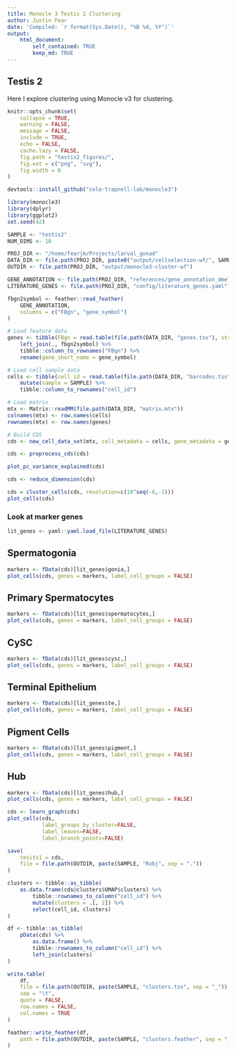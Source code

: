 ```yaml
---
title: Monocle 3 Testis 2 Clustering
author: Justin Fear
date: 'Compiled: `r format(Sys.Date(), "%B %d, %Y")`'
output:
    html_document:
        self_contained: TRUE
        keep_md: TRUE
---
```


## Testis 2

Here I explore clustering using Monocle v3 for clustering.

```r
knitr::opts_chunk$set(
    collapse = TRUE,
    warning = FALSE,
    message = FALSE,
    include = TRUE,
    echo = FALSE,
    cache.lazy = FALSE,
    fig.path = "testis2_figures/",
    fig.ext = c("png", "svg"),
    fig.width = 8
)
```

```r
devtools::install_github("cole-trapnell-lab/monocle3")
```

```r
library(monocle3)
library(dplyr)
library(ggplot2)
set.seed(42)
```

```r
SAMPLE <- "testis2"
NUM_DIMS <- 10

PROJ_DIR <- "/home/fearjm/Projects/larval_gonad"
DATA_DIR <- file.path(PROJ_DIR, paste0("output/cellselection-wf/", SAMPLE))
OUTDIR <- file.path(PROJ_DIR, "output/monocle3-cluster-wf")

GENE_ANNOTATION <- file.path(PROJ_DIR, "references/gene_annotation_dmel_r6-26.feather")
LITERATURE_GENES <- file.path(PROJ_DIR, "config/literature_genes.yaml")
```

```r
fbgn2symbol <- feather::read_feather(
    GENE_ANNOTATION,
    columns = c("FBgn", "gene_symbol")
)
```

```r
# Load feature data
genes <- tibble(FBgn = read.table(file.path(DATA_DIR, "genes.tsv"), stringsAsFactors = FALSE)[,1]) %>%
    left_join(., fbgn2symbol) %>% 
    tibble::column_to_rownames("FBgn") %>% 
    rename(gene_short_name = gene_symbol)

# Load cell sample data
cells <- tibble(cell_id = read.table(file.path(DATA_DIR, "barcodes.tsv"), stringsAsFactors = FALSE)[,1]) %>%
    mutate(sample = SAMPLE) %>%
    tibble::column_to_rownames("cell_id")

# Load matrix
mtx <- Matrix::readMM(file.path(DATA_DIR, "matrix.mtx"))
colnames(mtx) <- row.names(cells)
rownames(mtx) <- row.names(genes)

# Build CDS
cds <- new_cell_data_set(mtx, cell_metadata = cells, gene_metadata = genes)
```

```r
cds <- preprocess_cds(cds)
```

```r
plot_pc_variance_explained(cds)
```

```r
cds <- reduce_dimension(cds)
```


```r
cds = cluster_cells(cds, resolution=c(10^seq(-6,-1)))
plot_cells(cds)
```






### Look at marker genes

```r
lit_genes <- yaml::yaml.load_file(LITERATURE_GENES)
```

## Spermatogonia
```r
markers <- fData(cds)[lit_genes$gonia,]
plot_cells(cds, genes = markers, label_cell_groups = FALSE)
```

## Primary Spermatocytes
```r
markers <- fData(cds)[lit_genes$spermatocytes,]
plot_cells(cds, genes = markers, label_cell_groups = FALSE)
```

## CySC
```r
markers <- fData(cds)[lit_genes$cysc,]
plot_cells(cds, genes = markers, label_cell_groups = FALSE)
```

## Terminal Epithelium
```r
markers <- fData(cds)[lit_genes$te,]
plot_cells(cds, genes = markers, label_cell_groups = FALSE)
```

## Pigment Cells
```r
markers <- fData(cds)[lit_genes$pigment,]
plot_cells(cds, genes = markers, label_cell_groups = FALSE)
```

## Hub
```r
markers <- fData(cds)[lit_genes$hub,]
plot_cells(cds, genes = markers, label_cell_groups = FALSE)
```



```r
cds <- learn_graph(cds)
plot_cells(cds, 
           label_groups_by_cluster=FALSE,
           label_leaves=FALSE,
           label_branch_points=FALSE)
```



```r
save(
    tesits1 = cds,
    file = file.path(OUTDIR, paste(SAMPLE, "Robj", sep = "."))
)
```

```r
clusters <- tibble::as_tibble(
    as.data.frame(cds@clusters$UMAP$clusters) %>%
        tibble::rownames_to_column("cell_id") %>%
        mutate(clusters = .[, 2]) %>%
        select(cell_id, clusters)
)

df <- tibble::as_tibble(
    pData(cds) %>%
        as.data.frame() %>%
        tibble::rownames_to_column("cell_id") %>%
        left_join(clusters)
)

write.table(
    df,
    file = file.path(OUTDIR, paste(SAMPLE, "clusters.tsv", sep = "_")),
    sep = "\t",
    quote = FALSE,
    row.names = FALSE,
    col.names = TRUE
)

feather::write_feather(df,
    path = file.path(OUTDIR, paste(SAMPLE, "clusters.feather", sep = "_"))
)
```
